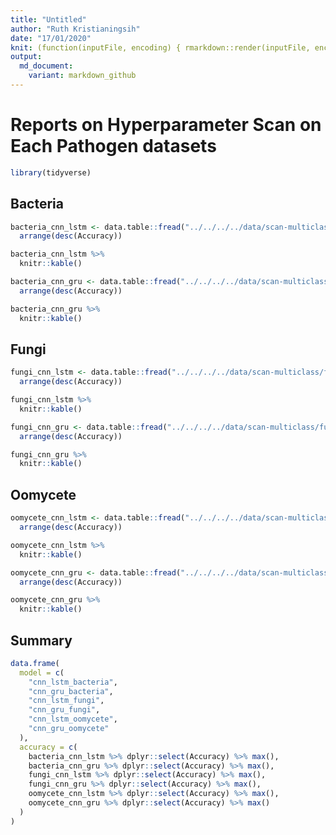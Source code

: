 ```yaml
---
title: "Untitled"
author: "Ruth Kristianingsih"
date: "17/01/2020"
knit: (function(inputFile, encoding) { rmarkdown::render(inputFile, encoding = encoding, output_dir = here::here("reports", stringr::str_remove(getwd(), here::here("scripts/r-scripts/")))) })
output:
  md_document:
    variant: markdown_github
---
```


# Reports on Hyperparameter Scan on Each Pathogen datasets

```r
library(tidyverse)
```

## Bacteria

```r
bacteria_cnn_lstm <- data.table::fread("../../../../data/scan-multiclass/bacteria/df_pred_results_0001-cnn-lstm-scan-bacteria.csv") %>%
  arrange(desc(Accuracy))
```

```r
bacteria_cnn_lstm %>%
  knitr::kable()
```

```r
bacteria_cnn_gru <- data.table::fread("../../../../data/scan-multiclass/bacteria/df_pred_results_0002-cnn-gru-grid-bacteria.csv") %>%
  arrange(desc(Accuracy))
```

```r
bacteria_cnn_gru %>%
  knitr::kable()
```

## Fungi

```r
fungi_cnn_lstm <- data.table::fread("../../../../data/scan-multiclass/fungi/df_pred_results_0001-cnn-lstm-scan-fungi.csv") %>%
  arrange(desc(Accuracy))
```

```r
fungi_cnn_lstm %>%
  knitr::kable()
```

```r
fungi_cnn_gru <- data.table::fread("../../../../data/scan-multiclass/fungi/df_pred_results_0002-cnn-gru-grid-fungi.csv") %>%
  arrange(desc(Accuracy))
```

```r
fungi_cnn_gru %>%
  knitr::kable()
```


## Oomycete


```r
oomycete_cnn_lstm <- data.table::fread("../../../../data/scan-multiclass/oomycete/df_pred_results_0001-cnn-lstm-scan-oomycete.csv") %>%
  arrange(desc(Accuracy))
```

```r
oomycete_cnn_lstm %>%
  knitr::kable()
```


```r
oomycete_cnn_gru <- data.table::fread("../../../../data/scan-multiclass/oomycete/df_pred_results_0002-cnn-gru-grid-oomycete.csv") %>%
  arrange(desc(Accuracy))
```

```r
oomycete_cnn_gru %>%
  knitr::kable()
```

## Summary

```r
data.frame(
  model = c(
    "cnn_lstm_bacteria",
    "cnn_gru_bacteria",
    "cnn_lstm_fungi",
    "cnn_gru_fungi",
    "cnn_lstm_oomycete",
    "cnn_gru_oomycete"
  ),
  accuracy = c(
    bacteria_cnn_lstm %>% dplyr::select(Accuracy) %>% max(),
    bacteria_cnn_gru %>% dplyr::select(Accuracy) %>% max(),
    fungi_cnn_lstm %>% dplyr::select(Accuracy) %>% max(),
    fungi_cnn_gru %>% dplyr::select(Accuracy) %>% max(),
    oomycete_cnn_lstm %>% dplyr::select(Accuracy) %>% max(),
    oomycete_cnn_gru %>% dplyr::select(Accuracy) %>% max()
  )
)
```
